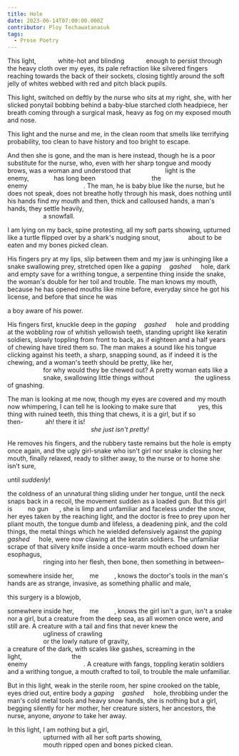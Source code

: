 ```yaml
---
title: Hole
date: 2023-06-14T07:00:00.000Z
contributor: Ploy Techawatanasuk
tags:
  - Prose Poetry
---
```

<article style="max-width: 750px;">
<p>This light,&emsp;&emsp;&emsp;&ensp;white-hot and blinding&emsp;&emsp;&emsp;&ensp;enough to persist through the heavy cloth over my eyes, its pale refraction like silvered fingers reaching towards the back of their sockets, closing tightly around the soft jelly of whites webbed with red and pitch black pupils. </p>

<p>This light, switched on deftly by the nurse who sits at my right, she, with her slicked ponytail bobbing behind a baby-blue starched cloth headpiece, her breath coming through a surgical mask, heavy as fog on my exposed mouth and nose. </p>

<p>This light and the nurse and me, in the clean room that smells like terrifying probability, too clean to have history and too bright to escape. </p>

<p>
  And then she is gone, and the man is here instead, though he is a poor substitute for the nurse, who, even with her sharp tongue and moody brows, was a woman and understood that&emsp;&emsp;&emsp;&emsp;&emsp;&ensp;light is the enemy,&emsp;&emsp;&emsp;&emsp;has long been&emsp;&emsp;&emsp;&emsp;&emsp;&emsp;&emsp;&emsp;&emsp;the enemy&emsp;&emsp;&emsp;&emsp;&emsp;&emsp;&emsp;&emsp;&emsp;. The man, he is baby blue like the nurse, but he does not speak, does not breathe hotly through his mask, does nothing until his hands find my mouth and then, thick and calloused hands, a man's hands, they settle heavily,<br />
  <span style="padding-left: 80px;">a snowfall.</span>
</p>

<p>I am lying on my back, spine protesting, all my soft parts showing, upturned like a turtle flipped over by a shark's nudging snout,&emsp;&emsp;&emsp;&emsp;&ensp;about to be eaten and my bones picked clean.</p>

<p>His fingers pry at my lips, slip between them and my jaw is unhinging like a snake swallowing prey, stretched open like a <em>gaping</em>&emsp;&nbsp;<em>gashed</em>&emsp;&ensp;hole, dark and empty save for a writhing tongue, a serpentine thing inside the snake, the woman's double for her toil and trouble. The man knows my mouth, because he has opened mouths like mine before, everyday since he got his license, and before that since he was </p>

<p>a boy aware of his power. </p>

<p>
  His fingers first, knuckle deep in the <em>gaping</em>&emsp;&nbsp;<em>gashed</em>&emsp;&ensp;hole and prodding at the wobbling row of whitish yellowish teeth, standing upright like keratin soldiers, slowly toppling from front to back, as if eighteen and a half years of chewing have tired them so. The man makes a sound like his tongue clicking against his teeth, a sharp, snapping sound, as if indeed it is the chewing, and a woman's teeth should be pretty, like her,<br />
  <span style="padding-left: 80px;">for why would they be chewed out? A pretty woman eats like a</span><br />
  <span style="padding-left: 80px;">snake, swallowing little things without&emsp;&emsp;&emsp;&emsp;&emsp;&emsp;&ensp;the ugliness of gnashing.</span>
</p>

<p>
  The man is looking at me now, though my eyes are covered and my mouth now whimpering, I can tell he is looking to make sure that&emsp;&emsp;&emsp;&ensp;yes, this thing with ruined teeth, this thing that chews, it is a girl, but if so then-&emsp;&emsp;&emsp;&ensp;ah! there it is!<br />
  <span style="display: block; margin-left: auto; margin-right: auto; text-align: center;"><em>she just isn't pretty!</em></span>
</p>

<p>He removes his fingers, and the rubbery taste remains but the hole is empty once again, and the ugly girl-snake who isn't girl nor snake is closing her mouth, finally relaxed, ready to slither away, to the nurse or to home she isn’t sure, </p>

<p>until <em>suddenly</em>! </p>

<p>
  the coldness of an unnatural thing sliding under her tongue, until the neck snaps back in a recoil, the movement sudden as a loaded gun. But this girl is&emsp;&emsp;&ensp;no gun&emsp;&ensp;&nbsp;, she is limp and unfamiliar and faceless under the snow, her eyes taken by the reaching light, and the doctor is free to prey upon her pliant mouth, the tongue dumb and lifeless, a deadening pink, and the cold things, the metal things which he wielded defensively against the <em>gaping</em>&emsp;&ensp;<em>gashed</em>&emsp;&ensp;hole, were now clawing at the keratin soldiers. The unfamiliar scrape of that silvery knife inside a once-warm mouth echoed down her esophagus,<br />
  <span style="padding-left: 80px;">ringing into her flesh, then bone, then something in between–</span>
</p>

<p>somewhere inside her,&emsp;&emsp;&ensp;me&emsp;&emsp;&ensp;, knows the doctor's tools in the man's hands are as strange, invasive, as something phallic and male, </p>

<p>this surgery is a blowjob, </p>

<p>
  somewhere inside her,&emsp;&emsp;&ensp;me&emsp;&emsp;&ensp;, knows the girl isn't a gun, isn't a snake nor a girl, but a creature from the deep sea, as all women once were, and still are. A creature with a tail and fins that never knew the<br />
  <span style="padding-left: 80px;">ugliness of crawling</span><br />
  <span style="padding-left: 80px;">or the lowly nature of gravity,</span><br />
  a creature of the dark, with scales like gashes, screaming in the light,&emsp;&emsp;&emsp;&emsp;&emsp;&emsp;&emsp;&emsp;the<br />
  enemy&emsp;&emsp;&emsp;&emsp;&emsp;&emsp;&emsp;&emsp;&emsp;. A creature with fangs, toppling keratin soldiers and a writhing tongue, a mouth crafted to toil, to trouble the male unfamiliar.
</p>

<p>But in this light, weak in the sterile room, her spine crooked on the table, eyes dried out, entire body a <em>gaping</em>&emsp;&nbsp;<em>gashed</em>&emsp;&ensp;hole, throbbing under the man's cold metal tools and heavy snow hands, she is nothing but a girl, begging silently for her mother, her creature sisters, her ancestors, the nurse, anyone, <em>anyone</em> to take her away.</p>

<p>
  In this light, I am nothing but a girl,<br />
  <span style="padding-left: 80px">upturned with all her soft parts showing,</span><br />
  <span style="padding-left: 80px">mouth ripped open and bones picked clean.</span>
</p>
</article>